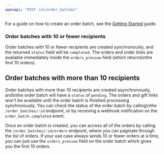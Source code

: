```yaml
---
openapi: "POST /v1/order_batches"
---
```


For a guide on how to create an order batch, see the [Getting Started](introduction/getting-started) guide.

### Order batches with 10 or fewer recipients

Order batches with 10 or fewer recipients are created synchronously, and the returned `status` field will be `completed`. The orders and order links are available immediately inside the `orders_preview` field (which returns\nthe first 10 orders).

## Order batches with more than 10 recipients

Order batches with more than 10 recipients are created asynchronously, and\nthe order batch will have a `status` of `pending`. The orders and gift links won't be available until the order batch is finished processing synchronously. You can check the status of the order batch by calling\nthe `/order_batches/:id` endpoint, or by receiving a webhook notification on the `order_batch.completed` event.

Once an order batch is created, you can access all of the orders by calling the `/order_batches/:id/orders` endpoint, where you can paginate through the list of orders. If your use case always sends 10 or fewer orders at a time, you can just use the `orders_preview` field on the order batch which gives you the first 10 orders.
